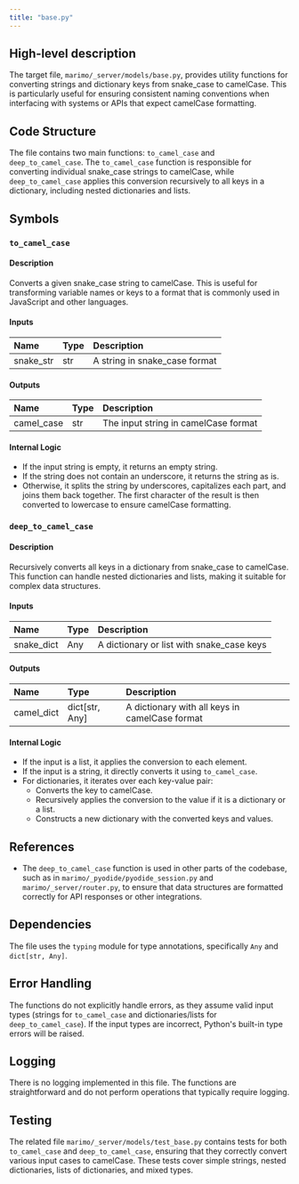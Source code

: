 ```yaml
---
title: "base.py"
---
```


## High-level description

The target file, `marimo/_server/models/base.py`, provides utility functions for converting strings and dictionary keys from snake_case to camelCase. This is particularly useful for ensuring consistent naming conventions when interfacing with systems or APIs that expect camelCase formatting.

## Code Structure

The file contains two main functions: `to_camel_case` and `deep_to_camel_case`. The `to_camel_case` function is responsible for converting individual snake_case strings to camelCase, while `deep_to_camel_case` applies this conversion recursively to all keys in a dictionary, including nested dictionaries and lists.

## Symbols

### `to_camel_case`
#### Description
Converts a given snake_case string to camelCase. This is useful for transforming variable names or keys to a format that is commonly used in JavaScript and other languages.

#### Inputs
| Name      | Type | Description                  |
|:----------|:-----|:-----------------------------|
| snake_str | str  | A string in snake_case format |

#### Outputs
| Name       | Type | Description                  |
|:-----------|:-----|:-----------------------------|
| camel_case | str  | The input string in camelCase format |

#### Internal Logic
- If the input string is empty, it returns an empty string.
- If the string does not contain an underscore, it returns the string as is.
- Otherwise, it splits the string by underscores, capitalizes each part, and joins them back together. The first character of the result is then converted to lowercase to ensure camelCase formatting.

### `deep_to_camel_case`
#### Description
Recursively converts all keys in a dictionary from snake_case to camelCase. This function can handle nested dictionaries and lists, making it suitable for complex data structures.

#### Inputs
| Name       | Type | Description                                  |
|:-----------|:-----|:---------------------------------------------|
| snake_dict | Any  | A dictionary or list with snake_case keys    |

#### Outputs
| Name       | Type         | Description                                  |
|:-----------|:-------------|:---------------------------------------------|
| camel_dict | dict[str, Any] | A dictionary with all keys in camelCase format |

#### Internal Logic
- If the input is a list, it applies the conversion to each element.
- If the input is a string, it directly converts it using `to_camel_case`.
- For dictionaries, it iterates over each key-value pair:
  - Converts the key to camelCase.
  - Recursively applies the conversion to the value if it is a dictionary or a list.
  - Constructs a new dictionary with the converted keys and values.

## References

- The `deep_to_camel_case` function is used in other parts of the codebase, such as in `marimo/_pyodide/pyodide_session.py` and `marimo/_server/router.py`, to ensure that data structures are formatted correctly for API responses or other integrations.

## Dependencies

The file uses the `typing` module for type annotations, specifically `Any` and `dict[str, Any]`.

## Error Handling

The functions do not explicitly handle errors, as they assume valid input types (strings for `to_camel_case` and dictionaries/lists for `deep_to_camel_case`). If the input types are incorrect, Python's built-in type errors will be raised.

## Logging

There is no logging implemented in this file. The functions are straightforward and do not perform operations that typically require logging.

## Testing

The related file `marimo/_server/models/test_base.py` contains tests for both `to_camel_case` and `deep_to_camel_case`, ensuring that they correctly convert various input cases to camelCase. These tests cover simple strings, nested dictionaries, lists of dictionaries, and mixed types.